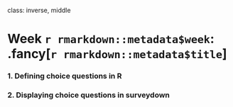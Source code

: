 
class: inverse, middle

# Week `r rmarkdown::metadata$week`: .fancy[`r rmarkdown::metadata$title`]

### 1. Defining choice questions in R
### 2. Displaying choice questions in surveydown
